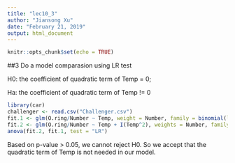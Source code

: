 ---
title: "lec10_3"
author: "Jiansong Xu"
date: "February 21, 2019"
output: html_document
---

```{r setup, include=FALSE}
knitr::opts_chunk$set(echo = TRUE)
```

##3
Do a model comparasion using LR test

H0: the coefficient of quadratic term of Temp = 0;

Ha: the coefficient of quadratic term of Temp != 0
```{r, message=FALSE}
library(car)
challenger <- read.csv("Challenger.csv")
fit.1 <- glm(O.ring/Number ~ Temp, weight = Number, family = binomial(link = "logit"),data = challenger)
fit.2 <- glm(O.ring/Number ~ Temp + I(Temp^2), weights = Number, family = binomial(link = "logit"), data = challenger)
anova(fit.2, fit.1, test = "LR")
```
Based on p-value > 0.05, we cannot reject H0. So we accept that the quadratic term of Temp is not needed in our model.
